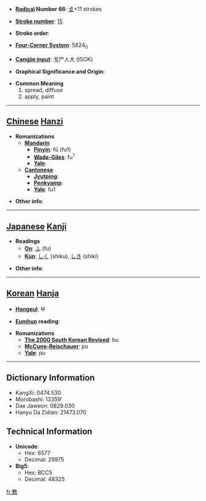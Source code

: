 * '''[[Wiktionary:Chinese radical index| Radical]] Number 66''': [[Wiktionary:Chinese radical index 攴|攴]]+11 strokes

* '''[[Wiktionary:Chinese total strokes index|Stroke number]]''': [[Wiktionary:Chinese total strokes index 15|15]]

* '''Stroke order''': 

* '''[[Wiktionary:Chinese four corner index|Four-Corner System]]''': 5824<sub>0</sub>

* '''[[Wiktionary:Chinese Cangjie index|Cangjie input]]''': 戈尸人大 (ISOK)

* '''Graphical Significance and Origin''': 

* '''Common Meaning'''
*#spread, diffuse
*# apply, paint


----

== [[Chinese]] [[Hanzi]] ==

* '''Romanizations'''
** '''[[Mandarin]]'''
*** '''[[Pinyin]]''': fū (fu1)
*** '''[[Wade-Giles]]''': fu<sup>1</sup>
*** '''[[Yale]]''': 
** '''[[Cantonese]]'''
*** '''[[Jyutping]]''':
*** '''[[Penkyamp]]''': 
*** '''[[Yale]]''': fu1

* '''Other info''': 

----

== [[Japanese]] [[Kanji]] ==

* '''Readings'''
** '''[[On]]''': [[ふ]] (fu)
** '''[[Kun]]''': [[しく]] (shiku), [[しき]] (shiki)

* '''Other info''':  

----

== [[Korean]] [[Hanja]] ==

* '''[[Hangeul]]''': 부

* '''[[Eumhun]] reading''': 

* '''Romanizations'''
** '''[[The 2000 South Korean Revised Romanization|The 2000 South Korean Revised]]''': bu
** '''[[McCune-Reischauer]]''': pu
** '''[[Yale]]''': pu

----

== Dictionary Information ==

* KangXi: 0474.530
* Morobashi: 13359'
* Dae Jaweon: 0829.030
* Hanyu Da Zidian: 21473.070

== Technical Information ==

* '''Unicode''':
** Hex: 6577
** Decimal: 25975
* '''Big5''':
** Hex: BCC5
** Decimal: 48325

[[fr:敷]]